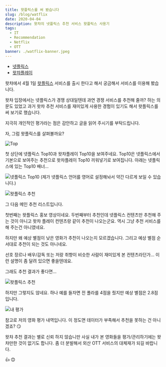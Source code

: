 ```yaml
---
title: 왓플릭스를 써 봤습니다
slug: /blog/watflix
date: 2020-04-04
description: 왓챠의 넷플릭스 추천 서비스 왓플릭스 사용기
tags:
  - IT
  - Recommendation
  - Netflix
  - OTT
banner: ./watflix-banner.jpeg
---
```


* <a href="https://www.netflix.com/kr/n/6HQZ9AP3-2" target="_blank" >넷플릭스</a>
* <a href="https://play.watcha.net" target="_blank" >왓챠플레이</a>

왓챠에서 4월 1일 <a href="https://watcha.com/netflix" target="_blank" >왓플릭스</a> 서비스를 출시 한다고 해서 궁금해서 서비스를 이용해 봤습니다.

왓챠 입장에서는 넷플릭스가 경쟁 상대일텐데 과연 경쟁 서비스를 추천해 줄까? 하는 의문도 있었고 과거 왓챠 추천 서비스를 재미있게 사용한 경험이 있기도 해서 
왓플릭스를 써 보기로 했습니다.

지극히 개인적인 평가라는 점은 감안하고 글을 읽어 주시기를 부탁드립니다. 

자, 그럼 왓플릭스를 살펴볼까요?

![Top](./watflix-top-layer.png)

첫 상단에 넷플릭스 Top10과 왓챠플레이 Top10을 보여주네요. Top10은 넷플릭스에서 기본으로 보여주는 추천으로 왓챠플레이 Top10 끼워넣기로 보여집니다. 
아래는 넷플릭스에 있는 Top10 배너...

![넷플릭스 Top10](./Netflix-top10-2020-04-04.png)
(제가 넷플릭스 언어를 영어로 설정해놔서 약간 다르게 보일 수 있습니다.)

![왓플릭스 추천](./watflix-recommendation.png)

그 다음 메인 추천 리스트입니다. 

첫번째는 왓플릭스 홍보 영상이네요. 두번째부터 추천인데 넷플릭스 컨텐츠만 추천해 주는 것이 아니고 왓챠 플레이 컨텐츠랑 같이 추천이 나오는군요. 
역시 그냥 추천 서비스를 해 주는건 아니였네요.

하지만 왜 예상 별점이 낮은 영화가 추천이 나오는지 모르겠습니다. 그리고 예상 별점 순서대로 추천이 되는 것도 아니네요.

선호 장르나 배우/감독 또는 저랑 취향이 비슷한 사람이 재미있게 본 컨텐츠라던가... 이런 설명이 좀 달려 있으면 좋을텐데요.

그래도 추천 결과가 좋다면...

![왓플릭스 추천](./whatcha-polar-rating.png)

하지만 그렇지도 않네요. 하나 예를 들자면 전 폴라를 4점을 줬지만 예상 별점은 2.8점 입니다.

![내 평가](./watcha-rating-count.png)

참고로 저의 영화 평가 내역입니다. 이 정도면 데이터가 부족해서 추천을 못하는 건 아니겠죠? 😏

왓챠 추천 결과는 별로 신뢰 하지 않습니만 사실 내가 본 영화들을 평가/관리하기에는 왓챠만한 것이 없기도 합니다. 좀 더 분발해서 외산 OTT 서비스의 대체재가 되길 바랍니다.

👍
:blush:
